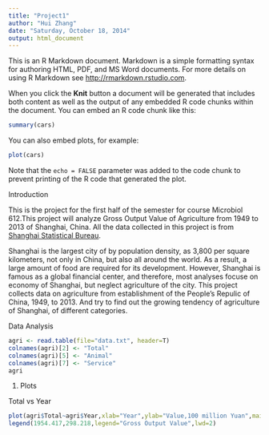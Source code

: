 ```yaml
---
title: "Project1"
author: "Hui Zhang"
date: "Saturday, October 18, 2014"
output: html_document
---
```


This is an R Markdown document. Markdown is a simple formatting syntax for authoring HTML, PDF, and MS Word documents. For more details on using R Markdown see <http://rmarkdown.rstudio.com>.

When you click the **Knit** button a document will be generated that includes both content as well as the output of any embedded R code chunks within the document. You can embed an R code chunk like this:

```r
summary(cars)
```

You can also embed plots, for example:

```r
plot(cars)
```

Note that the `echo = FALSE` parameter was added to the code chunk to prevent printing of the R code that generated the plot.



Introduction

This is the project for the first half of the semester for course Microbiol 612.This project will analyze Gross Output Value of Agriculture from 1949 to 2013 of Shanghai, China. All the data collected in this project is from [Shanghai Statistical Bureau](www.stats-sh.gov.cn).    

Shanghai is the largest city of by population density, as 3,800 per square kilometers, not only in China, but also all around the world. As a result, a large amount of food are required for its development. However, Shanghai is famous as a global financial center, and therefore, most analyses focuse on economy of Shanghai, but neglect agriculture of the city. This project collects data on agriculture from establishment of the People's Repulic of China, 1949, to 2013. And try to find out the growing tendency of agriculture of Shanghai, of different categories.
    
    
    
Data Analysis  

```r
agri <- read.table(file="data.txt", header=T)
colnames(agri)[2] <- "Total"
colnames(agri)[5] <- "Animal"
colnames(agri)[7] <- "Service"
agri

```



1. Plots     

Total vs Year

```r
plot(agri$Total~agri$Year,xlab="Year",ylab="Value,100 million Yuan",main="Total Gross Output Value of Agriculture",type="l",lwd=2)
legend(1954.417,298.218,legend="Gross Output Value",lwd=2)


```

